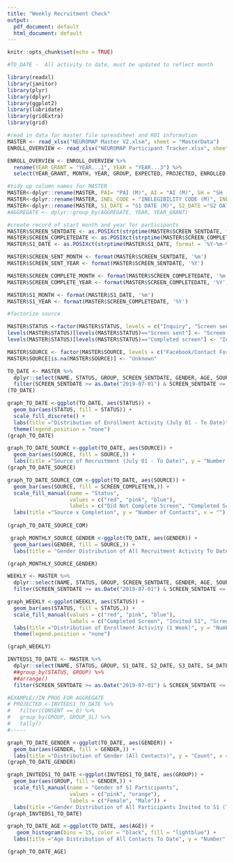 ```yaml
---
title: "Weekly Recruitment Check"
output:
  pdf_document: default
  html_document: default
---
```


```r
knitr::opts_chunk$set(echo = TRUE)
```

```r
#TO_DATE -  All activity to date, must be updated to reflect month

```


```r
library(readxl)
library(janitor)
library(plyr)
library(dplyr)
library(ggplot2)
library(lubridate)
library(gridExtra)
library(grid)
```


```r
#read in data for master file spreadsheet and R01 information
MASTER <- read_xlsx("NEUROMAP Master V2.xlsm", sheet = "MasterData")
ENROLL_OVERVIEW <- read_xlsx("NEUROMAP Participant Tracker.xlsx", sheet = "RO1 Aggregate")

```
```r
ENROLL_OVERVIEW <- ENROLL_OVERVIEW %>% 
  rename(YEAR_GRANT = "YEAR...1", YEAR = "YEAR...3") %>%
  select(YEAR_GRANT, MONTH, YEAR, GROUP, EXPECTED, PROJECTED, ENROLLED, C_EXPECTED, C_PROJECTED)
```



```r
#tidy up column names for MASTER
MASTER<-dplyr::rename(MASTER, PAI= "PAI (M)", AI = "AI (M)", SH = "SH (M)", SPIN = "SPIN (M)", SCREEN_SENTDATE = "SCREEN: SENT DATE (M)", SCREEN_COMPLETEDATE = "SCREEN: COMPLETE DATE (M)", SCREEN_COMPLETEYN =  "SCREEN: COMPLETE Y/N (M)")
MASTER<-dplyr::rename(MASTER, INEL_CODE = "INELEGIBILITY CODE (M)", INEL_PHASE ="PHASE DEEMED INELIGIBLE (M)", INEL_YN = "ELIGIBLE YN (M)",  GROUP_SL = "GROUPED: SL (M)" )
MASTER<-dplyr::rename(MASTER, S1_DATE = "S1 DATE (M)", S2_DATE ="S2 DATE (M)", S3_DATE = "S3 DATE (M)", S4_DATE = "S4 DATE (M)", S5_DATE = "S5 DATE (M)", INVITES1_YN = "INVITED TO S1 (M)", FIRST_CONTACT = "FIRST CONTACT (M)", GENDER = "GENDER (M)")
#AGGREGATE <- dplyr::group_by(AGGREGATE, YEAR, YEAR_GRANT)

```

```r
#create record of start month and year for participants
MASTER$SCREEN_SENTDATE <- as.POSIXct(strptime(MASTER$SCREEN_SENTDATE, format = '%Y-%m-%d'))
MASTER$SCREEN_COMPLETEDATE <- as.POSIXct(strptime(MASTER$SCREEN_COMPLETEDATE, format = '%Y-%m-%d'))
MASTER$S1_DATE <- as.POSIXct(strptime(MASTER$S1_DATE, format = '%Y-%m-%d'))

MASTER$SCREEN_SENT_MONTH <- format(MASTER$SCREEN_SENTDATE, '%m')
MASTER$SCREEN_SENT_YEAR <- format(MASTER$SCREEN_SENTDATE, '%Y')

MASTER$SCREEN_COMPLETE_MONTH <- format(MASTER$SCREEN_COMPLETEDATE, '%m')
MASTER$SCREEN_COMPLETE_YEAR <- format(MASTER$SCREEN_COMPLETEDATE, '%Y')

MASTER$S1_MONTH <- format(MASTER$S1_DATE, '%m')
MASTER$S1_YEAR <- format(MASTER$SCREEN_COMPLETEDATE, '%Y')

#factorize source

MASTER$STATUS <-factor(MASTER$STATUS, levels = c("Inquiry", "Screen sent", "Completed screen", "Invited S1"))
levels(MASTER$STATUS)[levels(MASTER$STATUS)=="Screen sent"] <- "Screen Sent, Not Completed"
levels(MASTER$STATUS)[levels(MASTER$STATUS)=="Completed screen"] <- "Inelegible After Screen"

MASTER$SOURCE <- factor(MASTER$SOURCE, levels = c("Facebook/Contact Form", "StudyFinder", "Craigslist", "Unknown"))
MASTER$SOURCE[is.na(MASTER$SOURCE)] <- "Unknown"
```


```r
TO_DATE <- MASTER %>% 
  dplyr::select(NAME, STATUS, GROUP, SCREEN_SENTDATE, GENDER, AGE, SOURCE, SCREEN_COMPLETEYN) %>%
  filter(SCREEN_SENTDATE >= as.Date("2019-07-01") & SCREEN_SENTDATE <= as.Date("2019-08-30"))
(TO_DATE)

```


```r
graph_TO_DATE <-ggplot(TO_DATE, aes(STATUS)) +
  geom_bar(aes(STATUS, fill = STATUS)) +
  scale_fill_discrete() +
  labs(title ="Distribution of Enrollment Activity (July 01 - To Date)", y = "Number of Contacts", x = "Status") +
  theme(legend.position = "none")
(graph_TO_DATE)

graph_TO_DATE_SOURCE <-ggplot(TO_DATE, aes(SOURCE)) +
  geom_bar(aes(SOURCE, fill = SOURCE,)) +
  labs(title ="Source of Recruitment (July 01 - To Date)", y = "Number of Contacts", x = "Source")
(graph_TO_DATE_SOURCE)

graph_TO_DATE_SOURCE_COM <-ggplot(TO_DATE, aes(SOURCE)) +
  geom_bar(aes(SOURCE, fill = SCREEN_COMPLETEYN,)) + 
  scale_fill_manual(name = "Status",
                    values = c("red", "pink", "blue"),
                    labels = c("Did Not Complete Screen", "Completed Screen")) +
  labs(title ="Source x Completion", y = "Number of Contacts", x = "") 
  
(graph_TO_DATE_SOURCE_COM)

 graph_MONTHLY_SOURCE_GENDER <-ggplot(TO_DATE, aes(GENDER)) +
  geom_bar(aes(GENDER, fill = SOURCE,)) +
  labs(title = "Gender Distribution of All Recruitment Activity To Date")

(graph_MONTHLY_SOURCE_GENDER)

```

```r
WEEKLY <- MASTER %>% 
  dplyr::select(NAME, STATUS, GROUP, SCREEN_SENTDATE, GENDER, AGE, SOURCE ) %>%
  filter(SCREEN_SENTDATE >= as.Date("2019-07-01") & SCREEN_SENTDATE <= as.Date("2019-07-30"))
```
```r
graph_WEEKLY <-ggplot(WEEKLY, aes(STATUS)) +
  geom_bar(aes(STATUS, fill = STATUS,)) +
  scale_fill_manual(values = c("red", "pink", "blue"),
                    labels = c("Completed Screen", "Invited S1", "Screen Sent")) +
  labs(title ="Distribution of Enrollment Activity (1 Week)", y = "Number of Contacts", x = "Status") +
  theme(legend.position = "none")

(graph_WEEKLY)

```


```r
INVTEDS1_TO_DATE <- MASTER %>% 
  dplyr::select(NAME, STATUS, GROUP, S1_DATE, S2_DATE, S3_DATE, S4_DATE, S5_DATE, SCREEN_SENTDATE, GENDER, AGE, GROUP_SL, CONSENT) %>%
  ##group_by(STATUS, GROUP) %>%
  ##arrange()
  filter(SCREEN_SENTDATE >= as.Date("2019-07-01") & SCREEN_SENTDATE <= as.Date("2019-08-31"), STATUS == "Invited S1")

#EXAMPLE//IN PROG FOR AGGREGATE
# PROJECTED <-INVTEDS1_TO_DATE %>%
#   filter(CONSENT == 0) %>%
#   group_by(GROUP, GROUP_SL) %>%
#   tally()
#-----

graph_TO_DATE_GENDER <-ggplot(TO_DATE, aes(GENDER)) +
  geom_bar(aes(GENDER, fill = GENDER,)) +
  labs(title ="Distribution of Gender (All Contacts)", y = "Count", x = "Gender")
(graph_TO_DATE_GENDER)

graph_INVTEDS1_TO_DATE <-ggplot(INVTEDS1_TO_DATE, aes(GROUP)) +
  geom_bar(aes(GROUP, fill = GENDER,)) + 
  scale_fill_manual(name = "Gender of S1 Participants",
                    values = c("pink", "orange"),
                    labels = c("Female", "Male")) +
  labs(title ="Gender Distribution of All Participants Invited to S1 (To Date)", y = "Number", x = "Group") 
(graph_INVTEDS1_TO_DATE)


```


```r

graph_TO_DATE_AGE <-ggplot(TO_DATE, aes(AGE)) +
   geom_histogram(bins = 15, color = "black", fill = "lightblue") + 
  labs(title ="Age Distribution of All Contacts To Date", y = "Number", x = "Age") 

(graph_TO_DATE_AGE)


```

